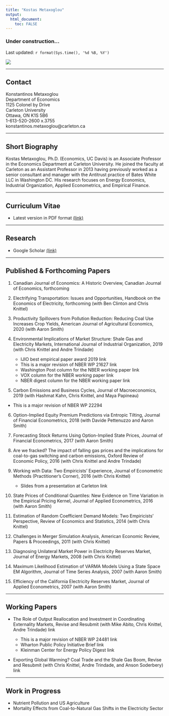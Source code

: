 ```yaml
---
title: "Kostas Metaxoglou"
output: 
  html_document:
    toc: FALSE
---
```

<!-- *********************************************************************** -->
<!-- *********************************************************************** -->
<!-- https://kmetaxoglou.github.io/personal/ -->

<!-- Based on info here -->
<!-- https://www.andreashandel.com/post/github-website/ -->

<!-- Themes -->
<!-- https://bootswatch.com/ -->

<!-- Appearance and Style -->
<!-- https://bookdown.org/yihui/rmarkdown/html-document.html#appearance-and-style -->

<!-- *********************************************************************** -->
<!-- *********************************************************************** -->

### Under construction...

Last updated: `r format(Sys.time(), '%d %B, %Y')`

![](files/pic.jpg)

***

## Contact

Konstantinos Metaxoglou \
Department of Economics \
1125 Colonel by Drive  \
Carleton University \
Ottawa, ON K1S 5B6 \
1-613-520-2600 x.3755 \
konstantinos.metaxoglou@carleton.ca

***

## Short Biography

Kostas Metaxoglou, Ph.D. (Economics, UC Davis) is an Associate Professor in the Economics Department at Carleton University. He joined the faculty at Carleton as an Assistant Professor in 2013 having previously worked as a senior consultant and manager with the Antitrust practice of Bates White LLC in Washington DC. His research focuses on Energy Economics,  Industrial Organization, Applied Econometrics, and Empirical Finance. 

***
## Curriculum Vitae
  * Latest version in PDF format [(link)](https://www.dropbox.com/s/0u5e6cnkz0b1jyy/metaxoglou_vitae_feb2021.pdf?dl=0)  

***
## Research
  * Google Scholar [(link)](https://scholar.google.ca/citations?hl=en&user=Zd5RAmYAAAAJ)  
 
***

## Published & Forthcoming Papers

1. Canadian Journal of Economics: A Historic Overview, Canadian Journal of Economics, forthcoming

2. Electrifying Transportation: Issues and Opportunities, Handbook on the Economics of Electricity, forthcoming (with Ben Clinton and Chris Knittel)

3. Productivity Spillovers from Pollution Reduction:  Reducing Coal Use Increases Crop Yields, American Journal of Agricultural Economics, 2020  (with Aaron Smith)

4. Environmental Implications of Market Structure: Shale Gas and Electricity Markets, International Journal of Industrial Organization, 2019 (with Chris Knittel and Andre Trindade)

   * IJIO best empirical paper award 2019 link 
   * This is a major revision of NBER WP 21627 link
   * Washington Post column for the NBER working paper link 
   * VOX column for the NBER working paper link 
   * NBER digest column for the NBER working paper link 
   
\medskip   

5. Carbon Emissions and Business Cycles,  Journal of Macroeconomics, 2019 (with Hashmat Kahn, Chris Knittel, and Maya Papineau)
* This is a major revision of NBER WP 22294

6. Option-Implied Equity Premium Predictions via Entropic Tilting, Journal of Financial Econometrics, 2018 (with Davide Pettenuzzo and Aaron Smith)

7. Forecasting Stock Returns Using Option-Implied State Prices, Journal of Financial Econometrics, 2017 (with Aaron Smith)

8. Are we fracked? The impact of falling gas prices and the implications for coal-to-gas switching and carbon emissions, Oxford Review of Economic Policy, 2016 (with Chris Knittel and Andre Trindade)

9. Working with Data: Two Empiricists' Experience, Journal of Econometric Methods (Practitioner's Corner), 2016 (with Chris Knittel)
   * Slides from a presentation at Carleton link
   
\medskip   

10. State Prices of Conditional Quantiles: New Evidence on Time Variation in the Empirical Pricing Kernel, Journal of Applied Econometrics, 2016 (with Aaron Smith)

11. Estimation of Random Coefficient Demand Models: Two Empiricists' Perspective, Review of Economics and Statistics, 2014 (with Chris Knittel)

12. Challenges in Merger Simulation Analysis, American Economic Review, Papers & Proceedings, 2011 (with Chris Knittel)

13. Diagnosing Unilateral Market Power in Electricity Reserves Market, Journal of Energy Markets, 2008 (with Chris Knittel)

14. Maximum Likelihood Estimation of VARMA Models Using a State Space EM Algorithm, Journal of Time Series Analysis, 2007 (with Aaron Smith)

15. Efficiency of the California Electricity Reserves Market, Journal of Applied Econometrics,  2007  (with Aaron Smith)

***
## Working Papers

  * The Role of Output Reallocation and Investment in Coordinating Externality Markets, Revise and Resubmit  (with Mike Abito, Chris Knittel, Andre Trindade) link
  
    * This is a major revision of NBER WP 24481 link
    * Wharton Public Policy Initiative Brief link
    * Kleinman Center for Energy Policy Digest link 
    
\medskip  

  * Exporting Global Warming? Coal Trade and the Shale Gas Boom, Revise and Resubmit (with Chris Knittel, Andre Trindade, and Anson Soderbery) link

***
## Work in Progress
  * Nutrient Pollution and US Agriculture
  * Mortality Effects from Coal-to-Natural Gas Shifts in the Electricity Sector